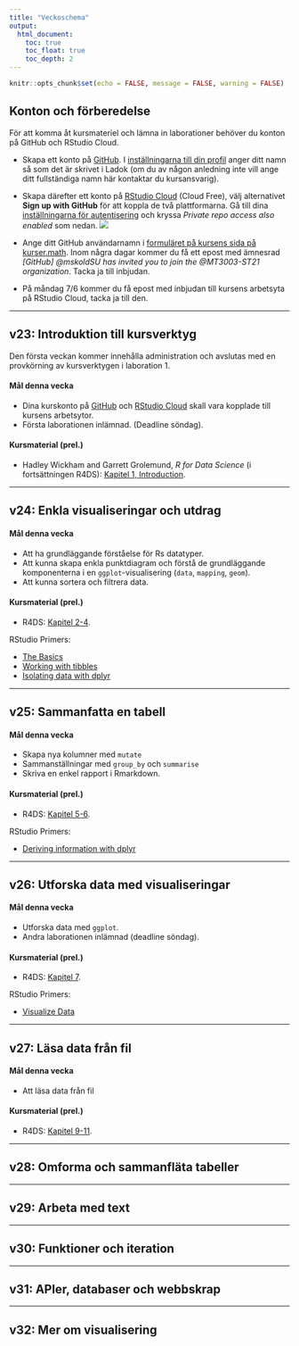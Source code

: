 ```yaml
---
title: "Veckoschema"
output:
  html_document:
    toc: true
    toc_float: true
    toc_depth: 2
---
```


```r
knitr::opts_chunk$set(echo = FALSE, message = FALSE, warning = FALSE)
```

## Konton och förberedelse

För att komma åt kursmateriel och lämna in laborationer behöver du konton på GitHub och RStudio Cloud.

- Skapa ett konto på [GitHub](https://github.com/join). I [inställningarna till din profil](https://github.com/settings/profile) anger ditt namn så som det är skrivet i Ladok  (om du av någon anledning inte vill ange ditt fullständiga namn här kontaktar du kursansvarig).

- Skapa därefter ett konto på [RStudio Cloud](https://rstudio.cloud/plans/free) (Cloud Free), välj alternativet **Sign up with GitHub** för att koppla de två plattformarna. Gå till dina [inställningarna för autentisering](https://login.rstudio.cloud/identity/authentication) och kryssa *Private repo access also enabled* som nedan.
![](img/repo_access.png)

- Ange ditt GitHub användarnamn i [formuläret på kursens sida på kurser.math](https://kurser.math.su.se/mod/feedback/view.php?id=64391). Inom några dagar kommer du få ett epost med ämnesrad *[GitHub] @mskoldSU has invited you to join the @MT3003-ST21 organization*. Tacka ja till inbjudan.

- På måndag 7/6 kommer du få epost med inbjudan till kursens arbetsyta på RStudio Cloud, tacka ja till den.

***

## **v23**: Introduktion till kursverktyg

Den första veckan kommer innehålla administration och avslutas med en provkörning av kursverktygen i laboration 1.

#### Mål denna vecka
- Dina kurskonto på [GitHub](https://github.com/)  och [RStudio Cloud](https://rstudio.cloud/) skall vara kopplade till kursens arbetsytor.
- Första laborationen inlämnad. (Deadline söndag).

#### Kursmaterial (prel.)

- Hadley Wickham and Garrett Grolemund, *R for Data Science* (i fortsättningen R4DS): [Kapitel 1, Introduction](https://r4ds.had.co.nz/introduction.html).



***

## **v24**: Enkla visualiseringar och utdrag

#### Mål denna vecka

- Att ha grundläggande förståelse för Rs datatyper.
- Att kunna skapa enkla punktdiagram och förstå de grundläggande komponenterna i en `ggplot`-visualisering (`data`, `mapping`, `geom`).
- Att kunna sortera och filtrera data.


#### Kursmaterial (prel.)

- R4DS: [Kapitel 2-4](https://r4ds.had.co.nz/introduction.html).

RStudio Primers: 

- [The Basics](https://rstudio.cloud/learn/primers/1)
- [Working with tibbles](https://rstudio.cloud/learn/primers/2.1)
- [Isolating data with dplyr](https://rstudio.cloud/learn/primers/2.2)

***

## **v25**: Sammanfatta en tabell


#### Mål denna vecka

- Skapa nya kolumner med `mutate`
- Sammanställningar med `group_by` och `summarise`
- Skriva en enkel rapport i Rmarkdown.

#### Kursmaterial (prel.)

- R4DS: [Kapitel 5-6](https://r4ds.had.co.nz/transform.html).

RStudio Primers:

- [Deriving information with dplyr](https://rstudio.cloud/learn/primers/2.3)


***

## **v26**: Utforska data med visualiseringar

#### Mål denna vecka

- Utforska data med `ggplot`.
- Andra laborationen inlämnad (deadline söndag).

#### Kursmaterial (prel.)

- R4DS: [Kapitel 7](https://r4ds.had.co.nz/exploratory-data-analysis.html).

RStudio Primers:

- [Visualize Data](https://rstudio.cloud/learn/primers/3)

***

## **v27**: Läsa data från fil

#### Mål denna vecka

- Att läsa data från fil

#### Kursmaterial (prel.)

- R4DS: [Kapitel 9-11](https://r4ds.had.co.nz/data-import.html).

***

## **v28**: Omforma och sammanfläta tabeller

***

## **v29**: Arbeta med text

***

## **v30**: Funktioner och iteration

***

## **v31**: APIer, databaser och webbskrap

***

## **v32**: Mer om visualisering

